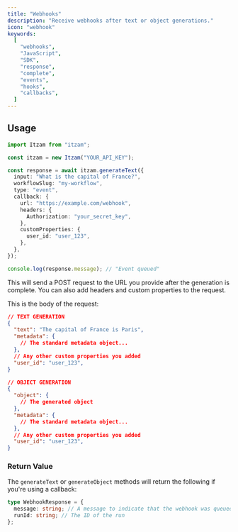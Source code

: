 ```yaml
---
title: "Webhooks"
description: "Receive webhooks after text or object generations."
icon: "webhook"
keywords:
  [
    "webhooks",
    "JavaScript",
    "SDK",
    "response",
    "complete",
    "events",
    "hooks",
    "callbacks",
  ]
---
```


## Usage

```typescript
import Itzam from "itzam";

const itzam = new Itzam("YOUR_API_KEY");

const response = await itzam.generateText({
  input: "What is the capital of France?",
  workflowSlug: "my-workflow",
  type: "event",
  callback: {
    url: "https://example.com/webhook",
    headers: {
      Authorization: "your_secret_key",
    },
    customProperties: {
      user_id: "user_123",
    },
  },
});

console.log(response.message); // "Event queued"
```

This will send a POST request to the URL you provide after the generation is complete. You can also add headers and custom properties to the request.

This is the body of the request:

```json
// TEXT GENERATION
{
  "text": "The capital of France is Paris",
  "metadata": {
    // The standard metadata object...
  },
  // Any other custom properties you added
  "user_id": "user_123",
}

// OBJECT GENERATION
{
  "object": {
    // The generated object
  },
  "metadata": {
    // The standard metadata object...
  },
  // Any other custom properties you added
  "user_id": "user_123",
}
```

### Return Value

The `generateText` or `generateObject` methods will return the following if you're using a callback:

```typescript
type WebhookResponse = {
  message: string; // A message to indicate that the webhook was queued
  runId: string; // The ID of the run
};
```
